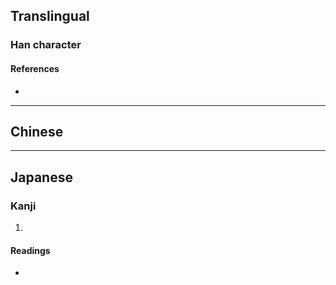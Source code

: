 {{character info/new}}
==Translingual==

===Han character===
{{Han char|rn=9|rad=人|as=10|sn=12|four=|canj=OCIM|ids=⿰亻翁}}

====References====
* {{Han ref|kx=0113.290|dkj=00974|dj=0242.020|hdz=10204.030|uh=509F|ud=20639}}

----

==Chinese==
{{zh-see|慃|a}}

----

==Japanese==

===Kanji===
{{ja-kanji|grade=|rs=人10}}

# {{defn|lang=ja|sort=人10}}

====Readings====
* {{ja-readings|on=[[おう]] (ō)|kun=[[もとる]] (motoru)}}